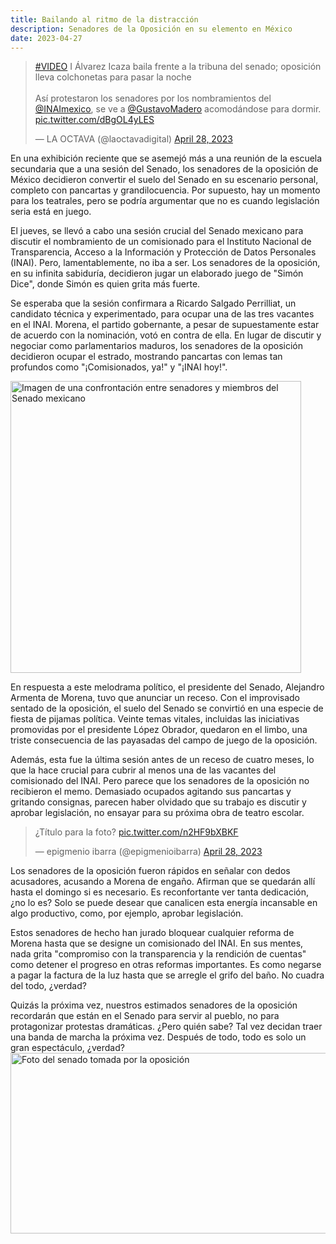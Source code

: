 ```yaml
---
title: Bailando al ritmo de la distracción
description: Senadores de la Oposición en su elemento en México
date: 2023-04-27
---
```


<Embed>
    <blockquote className="twitter-tweet"><p lang="es" dir="ltr"><a href="https://twitter.com/hashtag/VIDEO?src=hash&amp;ref_src=twsrc%5Etfw">#VIDEO</a> I Álvarez Icaza baila frente a la tribuna del senado; oposición lleva colchonetas para pasar la noche<br /><br />Así protestaron los senadores por los nombramientos del <a href="https://twitter.com/INAImexico?ref_src=twsrc%5Etfw">@INAImexico</a>, se ve a <a href="https://twitter.com/GustavoMadero?ref_src=twsrc%5Etfw">@GustavoMadero</a> acomodándose para dormir. <a href="https://t.co/dBgOL4yLES">pic.twitter.com/dBgOL4yLES</a></p>&mdash; LA OCTAVA (@laoctavadigital) <a href="https://twitter.com/laoctavadigital/status/1652017245223043087?ref_src=twsrc%5Etfw">April 28, 2023</a></blockquote> <script async src="https://platform.twitter.com/widgets.js" charSet="utf-8"></script>
</Embed>

En una exhibición reciente que se asemejó más a una reunión de la escuela secundaria que a una sesión del Senado, los senadores de la oposición de México decidieron convertir el suelo del Senado en su escenario personal, completo con pancartas y grandilocuencia. Por supuesto, hay un momento para los teatrales, pero se podría argumentar que no es cuando legislación seria está en juego.

El jueves, se llevó a cabo una sesión crucial del Senado mexicano para discutir el nombramiento de un comisionado para el Instituto Nacional de Transparencia, Acceso a la Información y Protección de Datos Personales (INAI). Pero, lamentablemente, no iba a ser. Los senadores de la oposición, en su infinita sabiduría, decidieron jugar un elaborado juego de "Simón Dice", donde Simón es quien grita más fuerte.

Se esperaba que la sesión confirmara a Ricardo Salgado Perrilliat, un candidato técnica y experimentado, para ocupar una de las tres vacantes en el INAI. Morena, el partido gobernante, a pesar de supuestamente estar de acuerdo con la nominación, votó en contra de ella. En lugar de discutir y negociar como parlamentarios maduros, los senadores de la oposición decidieron ocupar el estrado, mostrando pancartas con lemas tan profundos como "¡Comisionados, ya!" y "¡INAI hoy!".

<Image className="m-auto w-full" src="/images/senado-1.png" width="465" height="467" alt="Imagen de una confrontación entre senadores y miembros del Senado mexicano" caption="Imagen de una confrontación entre senadores y miembros del Senado mexicano"/> 

En respuesta a este melodrama político, el presidente del Senado, Alejandro Armenta de Morena, tuvo que anunciar un receso. Con el improvisado sentado de la oposición, el suelo del Senado se convirtió en una especie de fiesta de pijamas política. Veinte temas vitales, incluidas las iniciativas promovidas por el presidente López Obrador, quedaron en el limbo, una triste consecuencia de las payasadas del campo de juego de la oposición.

Además, esta fue la última sesión antes de un receso de cuatro meses, lo que la hace crucial para cubrir al menos una de las vacantes del comisionado del INAI. Pero parece que los senadores de la oposición no recibieron el memo. Demasiado ocupados agitando sus pancartas y gritando consignas, parecen haber olvidado que su trabajo es discutir y aprobar legislación, no ensayar para su próxima obra de teatro escolar.

<Embed>
    <blockquote className="twitter-tweet"><p lang="es" dir="ltr">¿Título para la foto? <a href="https://t.co/n2HF9bXBKF">pic.twitter.com/n2HF9bXBKF</a></p>&mdash; epigmenio ibarra (@epigmenioibarra) <a href="https://twitter.com/epigmenioibarra/status/1651761193156247553?ref_src=twsrc%5Etfw">April 28, 2023</a></blockquote> <script async src="https://platform.twitter.com/widgets.js" charSet="utf-8"></script>
</Embed>

Los senadores de la oposición fueron rápidos en señalar con dedos acusadores, acusando a Morena de engaño. Afirman que se quedarán allí hasta el domingo si es necesario. Es reconfortante ver tanta dedicación, ¿no lo es? Solo se puede desear que canalicen esta energía incansable en algo productivo, como, por ejemplo, aprobar legislación.

Estos senadores de hecho han jurado bloquear cualquier reforma de Morena hasta que se designe un comisionado del INAI. En sus mentes, nada grita "compromiso con la transparencia y la rendición de cuentas" como detener el progreso en otras reformas importantes. Es como negarse a pagar la factura de la luz hasta que se arregle el grifo del baño. No cuadra del todo, ¿verdad?

Quizás la próxima vez, nuestros estimados senadores de la oposición recordarán que están en el Senado para servir al pueblo, no para protagonizar protestas dramáticas. ¿Pero quién sabe? Tal vez decidan traer una banda de marcha la próxima vez. Después de todo, todo es solo un gran espectáculo, ¿verdad?
<Image className="m-auto w-full" src="/images/senado-3.png" width="526" height="289" alt="Foto del senado tomada por la oposición"/>

